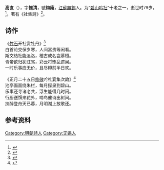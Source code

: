 '''高直'''（{{bd|?|||?}}），字'''惟清'''，號'''梅庵'''，[[江蘇|江蘇]][[無錫|無錫]]人。为“[[碧山吟社|碧山吟社]]”十老之一，逝世时79岁。<ref>{{cite book|title= 《明詩人小傳稿》|author= 潘介祉 |page= 436|year= 1986|publisher= [[國立中央圖書館_(中華民國)|國立中央圖書館]]}}</ref>。著有《社集詩》<ref>{{cite book|title= 《中華大典: 明清文學分典》|year= 1999|author= 吴志达|publisher= [[江蘇古籍出版社|江蘇古籍出版社]]}}</ref>。

==诗作==
《[[陆勉|竹石]]开社赏牡丹》<ref>{{cite web|url= https://so.gushiwen.org/shiwenv_eb8f2155faa5.aspx|title= 《竹石开社赏牡丹》|author= 高直|website= 古诗文网|accessdate= 2021-03-18}}</ref><br>

白首论交保岁寒，人间富贵等闲看。<br>斯文结社能追洛，稽古成名岂慕桓。<br>青帝欲归犹驻驾，彩云将堕乱遮阑。<br>一时乐事应无价，且尽樽前半日欢。<br><br>
《正月二十五日[[秦旭|修敬]]吟社宴集次韵》<ref>{{cite web|url= https://so.gushiwen.org/shiwenv_005547400698.aspx|title= 《正月二十五日修敬吟社宴集次韵》|author= 高直|website= 古诗文网|accessdate= 2021-03-18}}</ref><br>
池亭面面绕朱栏，每月探泉到碧山。<br>乐事还寻诸老共，浮生能得几时闲。<br>行厨送馔来花外，啼鸟催诗出树间。<br>扶醉登舟天已暮，月明湖上放歌还。

==参考资料==
<references />

{{碧山吟社}}

[[Category:明朝詩人|Category:明朝詩人]]
[[Category:无锡人|Category:无锡人]]